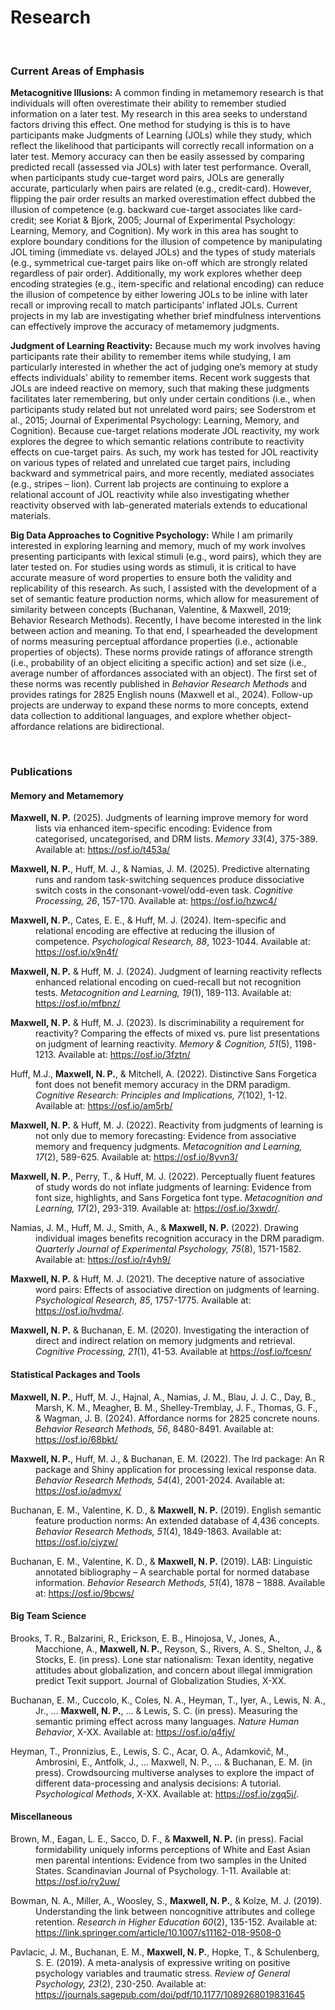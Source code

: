 # Research

<br>

### Current Areas of Emphasis

**Metacognitive Illusions:** A common finding in metamemory research is that individuals will often overestimate their ability to remember studied information on a later test. My research in this area seeks to understand factors driving this effect. One method for studying is this is to have participants make Judgments of Learning (JOLs) while they study, which reflect the likelihood that participants will correctly recall information on a later test. Memory accuracy can then be easily assessed by comparing predicted recall (assessed via JOLs) with later test performance. Overall, when participants study cue-target word pairs, JOLs are generally accurate, particularly when pairs are related (e.g., credit-card). However, flipping the pair order results an marked overestimation effect dubbed the illusion of competence (e.g. backward cue-target associates like card-credit; see Koriat & Bjork, 2005; Journal of Experimental Psychology: Learning, Memory, and Cognition). My work in this area has sought to explore boundary conditions for the illusion of competence by manipulating JOL timing (immediate vs. delayed JOLs) and the types of study materials (e.g., symmetrical cue-target pairs like on-off which are strongly related regardless of pair order). Additionally, my work explores whether deep encoding strategies (e.g., item-specific and relational encoding) can reduce the illusion of competence by either lowering JOLs to be inline with later recall or improving recall to match participants’ inflated JOLs. Current projects in my lab are investigating whether brief mindfulness interventions can effectively improve the accuracy of metamemory judgments.

**Judgment of Learning Reactivity:** Because much my work involves having participants rate their ability to remember items while studying, I am particularly interested in whether the act of judging one’s memory at study effects individuals’ ability to remember items. Recent work suggests that JOLs are indeed reactive on memory, such that making these judgments facilitates later remembering, but only under certain conditions (i.e., when participants study related but not unrelated word pairs; see Soderstrom et al., 2015; Journal of Experimental Psychology: Learning, Memory, and Cognition). Because cue-target relations moderate JOL reactivity, my work explores the degree to which semantic relations contribute to reactivity effects on cue-target pairs. As such, my work has tested for JOL reactivity on various types of related and unrelated cue target pairs, including backward and symmetrical pairs, and more recently, mediated associates (e.g., stripes – lion). Current lab projects are continuing to explore a relational account of JOL reactivity while also investigating whether reactivity observed with lab-generated materials extends to educational materials.

**Big Data Approaches to Cognitive Psychology:** While I am primarily interested in exploring learning and memory, much of my work involves presenting participants with lexical stimuli (e.g., word pairs), which they are later tested on. For studies using words as stimuli, it is critical to have accurate measure of word properties to ensure both the validity and replicability of this research. As such, I assisted with the development of a set of semantic feature production norms, which allow for measurement of similarity between concepts (Buchanan, Valentine, & Maxwell, 2019; Behavior Research Methods). Recently, I have become interested in the link between action and meaning. To that end, I spearheaded the development of norms measuring perceptual affordance properties (i.e., actionable properties of objects). These norms provide ratings of afforance strength (i.e., probability of an object eliciting a specific action) and set size (i.e., average number of affordances associated with an object). The first set of these norms was recently published in *Behavior Research Methods* and provides ratings for 2825 English nouns (Maxwell et al., 2024). Follow-up projects are underway to expand these norms to more concepts, extend data collection to additional languages, and explore whether object-affordance relations are bidirectional.

<br>

### Publications

::: {style="text-indent: -40px; padding-left: 40px;"}
#### Memory and Metamemory

**Maxwell, N. P.** (2025). Judgments of learning improve memory for word lists via enhanced item-specific encoding: Evidence from categorised, uncategorised, and DRM lists. *Memory 33*(4), 375-389. Available at: <https://osf.io/t453a/>

**Maxwell, N. P.**, Huff, M. J., & Namias, J. M. (2025). Predictive alternating runs and random task-switching sequences produce dissociative switch costs in the consonant-vowel/odd-even task. *Cognitive Processing, 26*, 157-170. Available at: <https://osf.io/hzwc4/>

**Maxwell, N. P.**, Cates, E. E., & Huff, M. J. (2024). Item-specific and relational encoding are effective at reducing the illusion of competence. *Psychological Research, 88*, 1023-1044. Available at: <https://osf.io/x9n4f/>

**Maxwell, N. P.** & Huff, M. J. (2024). Judgment of learning reactivity reflects enhanced relational encoding on cued-recall but not recognition tests. *Metacognition and Learning, 19*(1), 189-113. Available at: <https://osf.io/mfbnz/>

**Maxwell, N. P.** & Huff, M. J. (2023). Is discriminability a requirement for reactivity? Comparing the effects of mixed vs. pure list presentations on judgment of learning reactivity. *Memory & Cognition, 51*(5), 1198-1213. Available at: <https://osf.io/3fztn/>

Huff, M.J., **Maxwell, N. P.**, & Mitchell, A. (2022). Distinctive Sans Forgetica font does not benefit memory accuracy in the DRM paradigm. *Cognitive Research: Principles and Implications, 7*(102), 1-12. Available at: <https://osf.io/am5rb/>

**Maxwell, N. P.** & Huff, M. J. (2022). Reactivity from judgments of learning is not only due to memory forecasting: Evidence from associative memory and frequency judgments. *Metacognition and Learning, 17*(2), 589-625. Available at: <https://osf.io/8yvn3/>

**Maxwell, N. P.**, Perry, T., & Huff, M. J. (2022). Perceptually fluent features of study words do not inflate judgments of learning: Evidence from font size, highlights, and Sans Forgetica font type. *Metacognition and Learning, 17*(2), 293-319. Available at: <https://osf.io/3xwdr/>.

Namias, J. M., Huff, M. J., Smith, A., & **Maxwell, N. P.** (2022). Drawing individual images benefits recognition accuracy in the DRM paradigm. *Quarterly Journal of Experimental Psychology, 75*(8), 1571-1582. Available at: <https://osf.io/r4yh9/>

**Maxwell, N. P.** & Huff, M. J. (2021). The deceptive nature of associative word pairs: Effects of associative direction on judgments of learning. *Psychological Research, 85*, 1757-1775. Available at: <https://osf.io/hvdma/>.

**Maxwell, N. P.** & Buchanan, E. M. (2020). Investigating the interaction of direct and indirect relation on memory judgments and retrieval. *Cognitive Processing, 21*(1), 41-53. Available at <https://osf.io/fcesn/>

#### Statistical Packages and Tools

**Maxwell, N. P.**, Huff, M. J., Hajnal, A., Namias, J. M., Blau, J. J. C., Day, B., Marsh, K. M., Meagher, B. M., Shelley-Tremblay, J. F., Thomas, G. F., & Wagman, J. B. (2024). Affordance norms for 2825 concrete nouns. *Behavior Research Methods, 56*, 8480-8491. Available at: <https://osf.io/68bkt/>

**Maxwell, N. P.**, Huff, M. J., & Buchanan, E. M. (2022). The lrd package: An R package and Shiny application for processing lexical response data. *Behavior Research Methods, 54*(4), 2001-2024. Available at: <https://osf.io/admyx/>

Buchanan, E. M., Valentine, K. D., & **Maxwell, N. P.** (2019). English semantic feature production norms: An extended database of 4,436 concepts. *Behavior Research Methods, 51*(4), 1849-1863. Available at: <https://osf.io/cjyzw/>

Buchanan, E. M., Valentine, K. D., & **Maxwell, N. P.** (2019). LAB: Linguistic annotated bibliography – A searchable portal for normed database information. *Behavior Research Methods, 51*(4), 1878 – 1888. Available at: <https://osf.io/9bcws/>

#### Big Team Science

Brooks, T. R., Balzarini, R., Erickson, E. B., Hinojosa, V., Jones, A., Macchione, A., **Maxwell, N. P.**, Reyson, S., Rivers, A. S., Shelton, J., & Stocks, E. (in press). Lone star nationalism: Texan identity, negative attitudes about globalization, and concern about illegal immigration predict Texit support. Journal of Globalization Studies, X-XX.

Buchanan, E. M., Cuccolo, K., Coles, N. A., Heyman, T., Iyer, A., Lewis, N. A., Jr., ... **Maxwell, N. P.**, ... & Lewis, S. C. (in press). Measuring the semantic priming effect across many languages. *Nature Human Behavior*, X-XX. Available at: <https://osf.io/q4fjy/>

Heyman, T., Pronnizius, E., Lewis, S. C., Acar, O. A., Adamkovič, M., Ambrosini, E., Antfolk, J., ... Maxwell, N. P., ... & Buchanan, E. M. (in press). Crowdsourcing multiverse analyses to explore the impact of different data-processing and analysis decisions: A tutorial. *Psychological Methods*, X-XX. Available at: <https://osf.io/zgq5j/>.

#### Miscellaneous

Brown, M., Eagan, L. E., Sacco, D. F., & **Maxwell, N. P.** (in press). Facial formidability uniquely informs perceptions of White and East Asian men parental intentions: Evidence from two samples in the United States. Scandinavian Journal of Psychology. 1-11. Available at: <https://osf.io/ry2uw/>

Bowman, N. A., Miller, A., Woosley, S., **Maxwell, N. P.**, & Kolze, M. J. (2019). Understanding the link between noncognitive attributes and college retention. *Research in Higher Education 60*(2), 135-152. Available at: <https://link.springer.com/article/10.1007/s11162-018-9508-0>

Pavlacic, J. M., Buchanan, E. M., **Maxwell, N. P.**, Hopke, T., & Schulenberg, S. E. (2019). A meta-analysis of expressive writing on positive psychology variables and traumatic stress. *Review of General Psychology, 23*(2), 230-250. Available at: <https://journals.sagepub.com/doi/pdf/10.1177/1089268019831645>
:::
